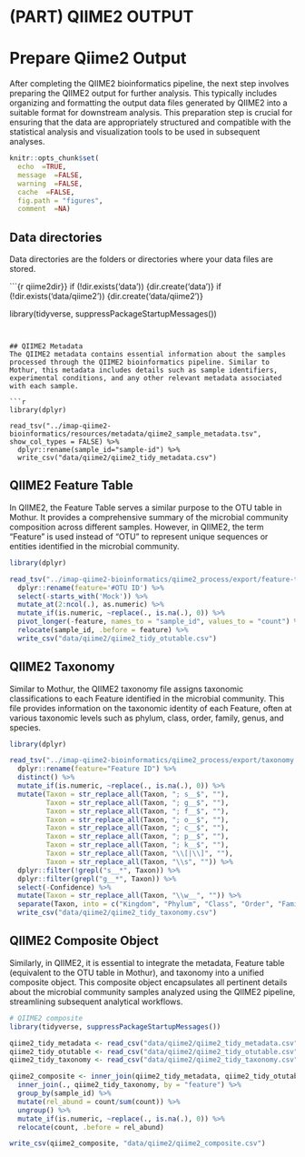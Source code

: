 # (PART) QIIME2 OUTPUT {-}

# Prepare Qiime2 Output

After completing the QIIME2 bioinformatics pipeline, the next step involves preparing the QIIME2 output for further analysis. This typically includes organizing and formatting the output data files generated by QIIME2 into a suitable format for downstream analysis. This preparation step is crucial for ensuring that the data are appropriately structured and compatible with the statistical analysis and visualization tools to be used in subsequent analyses.

```r
knitr::opts_chunk$set(
  echo  =TRUE,
  message  =FALSE,
  warning  =FALSE,
  cache  =FALSE,
  fig.path = "figures",
  comment  =NA)
```


## Data directories
Data directories are the folders or directories where your data files are stored.

```{r qiime2dir}}
if (!dir.exists('data')) {dir.create('data')}
if (!dir.exists('data/qiime2')) {dir.create('data/qiime2')}

library(tidyverse, suppressPackageStartupMessages())

```


## QIIME2 Metadata
The QIIME2 metadata contains essential information about the samples processed through the QIIME2 bioinformatics pipeline. Similar to Mothur, this metadata includes details such as sample identifiers, experimental conditions, and any other relevant metadata associated with each sample.

```r
library(dplyr)

read_tsv("../imap-qiime2-bioinformatics/resources/metadata/qiime2_sample_metadata.tsv", show_col_types = FALSE) %>% 
  dplyr::rename(sample_id="sample-id") %>% 
  write_csv("data/qiime2/qiime2_tidy_metadata.csv")
```

## QIIME2 Feature Table
In QIIME2, the Feature Table serves a similar purpose to the OTU table in Mothur. It provides a comprehensive summary of the microbial community composition across different samples. However, in QIIME2, the term "Feature" is used instead of "OTU" to represent unique sequences or entities identified in the microbial community.

```r
library(dplyr)

read_tsv("../imap-qiime2-bioinformatics/qiime2_process/export/feature-table.tsv", skip = 1, show_col_types = FALSE) %>%
  dplyr::rename(feature='#OTU ID') %>%
  select(-starts_with('Mock')) %>% 
  mutate_at(2:ncol(.), as.numeric) %>% 
  mutate_if(is.numeric, ~replace(., is.na(.), 0)) %>% 
  pivot_longer(-feature, names_to = "sample_id", values_to = "count") %>% 
  relocate(sample_id, .before = feature) %>% 
  write_csv("data/qiime2/qiime2_tidy_otutable.csv")
```

## QIIME2 Taxonomy
Similar to Mothur, the QIIME2 taxonomy file assigns taxonomic classifications to each Feature identified in the microbial community. This file provides information on the taxonomic identity of each Feature, often at various taxonomic levels such as phylum, class, order, family, genus, and species.

```r
library(dplyr)

read_tsv("../imap-qiime2-bioinformatics/qiime2_process/export/taxonomy.tsv", show_col_types=FALSE) %>% 
  dplyr::rename(feature="Feature ID") %>% 
  distinct() %>%
  mutate_if(is.numeric, ~replace(., is.na(.), 0)) %>%
  mutate(Taxon = str_replace_all(Taxon, "; s__$", ""),
         Taxon = str_replace_all(Taxon, "; g__$", ""),
         Taxon = str_replace_all(Taxon, "; f__$", ""),
         Taxon = str_replace_all(Taxon, "; o__$", ""),
         Taxon = str_replace_all(Taxon, "; c__$", ""),
         Taxon = str_replace_all(Taxon, "; p__$", ""),
         Taxon = str_replace_all(Taxon, "; k__$", ""),
         Taxon = str_replace_all(Taxon, "\\[|\\]", ""),
         Taxon = str_replace_all(Taxon, "\\s", "")) %>%
  dplyr::filter(!grepl("s__*", Taxon)) %>%
  dplyr::filter(grepl("g__*", Taxon)) %>% 
  select(-Confidence) %>% 
  mutate(Taxon = str_replace_all(Taxon, "\\w__", "")) %>% 
  separate(Taxon, into = c("Kingdom", "Phylum", "Class", "Order", "Family", "Genus"), sep = ";") %>% 
  write_csv("data/qiime2/qiime2_tidy_taxonomy.csv")

```


## QIIME2 Composite Object

Similarly, in QIIME2, it is essential to integrate the metadata, Feature table (equivalent to the OTU table in Mothur), and taxonomy into a unified composite object. This composite object encapsulates all pertinent details about the microbial community samples analyzed using the QIIME2 pipeline, streamlining subsequent analytical workflows.

```r
# QIIME2 composite
library(tidyverse, suppressPackageStartupMessages())

qiime2_tidy_metadata <- read_csv("data/qiime2/qiime2_tidy_metadata.csv", show_col_types = FALSE)
qiime2_tidy_otutable <- read_csv("data/qiime2/qiime2_tidy_otutable.csv", show_col_types = FALSE)
qiime2_tidy_taxonomy <- read_csv("data/qiime2/qiime2_tidy_taxonomy.csv", show_col_types = FALSE)

qiime2_composite <- inner_join(qiime2_tidy_metadata, qiime2_tidy_otutable, by = "sample_id") %>% 
  inner_join(., qiime2_tidy_taxonomy, by = "feature") %>% 
  group_by(sample_id) %>% 
  mutate(rel_abund = count/sum(count)) %>% 
  ungroup() %>% 
  mutate_if(is.numeric, ~replace(., is.na(.), 0)) %>%
  relocate(count, .before = rel_abund) 

write_csv(qiime2_composite, "data/qiime2/qiime2_composite.csv")
```

